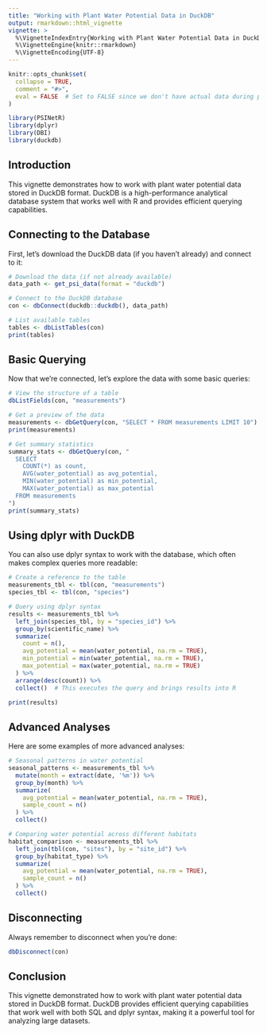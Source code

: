 ```yaml
---
title: "Working with Plant Water Potential Data in DuckDB"
output: rmarkdown::html_vignette
vignette: >
  %\VignetteIndexEntry{Working with Plant Water Potential Data in DuckDB}
  %\VignetteEngine{knitr::rmarkdown}
  %\VignetteEncoding{UTF-8}
---
```


```r
knitr::opts_chunk$set(
  collapse = TRUE,
  comment = "#>",
  eval = FALSE  # Set to FALSE since we don't have actual data during package build
)
```

```r
library(PSINetR)
library(dplyr)
library(DBI)
library(duckdb)
```

## Introduction

This vignette demonstrates how to work with plant water potential data stored in DuckDB format. DuckDB is a high-performance analytical database system that works well with R and provides efficient querying capabilities.

## Connecting to the Database

First, let's download the DuckDB data (if you haven't already) and connect to it:

```r
# Download the data (if not already available)
data_path <- get_psi_data(format = "duckdb")

# Connect to the DuckDB database
con <- dbConnect(duckdb::duckdb(), data_path)

# List available tables
tables <- dbListTables(con)
print(tables)
```

## Basic Querying

Now that we're connected, let's explore the data with some basic queries:

```r
# View the structure of a table
dbListFields(con, "measurements")

# Get a preview of the data
measurements <- dbGetQuery(con, "SELECT * FROM measurements LIMIT 10")
print(measurements)

# Get summary statistics
summary_stats <- dbGetQuery(con, "
  SELECT 
    COUNT(*) as count,
    AVG(water_potential) as avg_potential,
    MIN(water_potential) as min_potential,
    MAX(water_potential) as max_potential
  FROM measurements
")
print(summary_stats)
```

## Using dplyr with DuckDB

You can also use dplyr syntax to work with the database, which often makes complex queries more readable:

```r
# Create a reference to the table
measurements_tbl <- tbl(con, "measurements")
species_tbl <- tbl(con, "species")

# Query using dplyr syntax
results <- measurements_tbl %>%
  left_join(species_tbl, by = "species_id") %>%
  group_by(scientific_name) %>%
  summarize(
    count = n(),
    avg_potential = mean(water_potential, na.rm = TRUE),
    min_potential = min(water_potential, na.rm = TRUE),
    max_potential = max(water_potential, na.rm = TRUE)
  ) %>%
  arrange(desc(count)) %>%
  collect()  # This executes the query and brings results into R

print(results)
```

## Advanced Analyses

Here are some examples of more advanced analyses:

```r
# Seasonal patterns in water potential
seasonal_patterns <- measurements_tbl %>%
  mutate(month = extract(date, '%m')) %>%
  group_by(month) %>%
  summarize(
    avg_potential = mean(water_potential, na.rm = TRUE),
    sample_count = n()
  ) %>%
  collect()

# Comparing water potential across different habitats
habitat_comparison <- measurements_tbl %>%
  left_join(tbl(con, "sites"), by = "site_id") %>%
  group_by(habitat_type) %>%
  summarize(
    avg_potential = mean(water_potential, na.rm = TRUE),
    sample_count = n()
  ) %>%
  collect()
```

## Disconnecting

Always remember to disconnect when you're done:

```r
dbDisconnect(con)
```

## Conclusion

This vignette demonstrated how to work with plant water potential data stored in DuckDB format. DuckDB provides efficient querying capabilities that work well with both SQL and dplyr syntax, making it a powerful tool for analyzing large datasets.